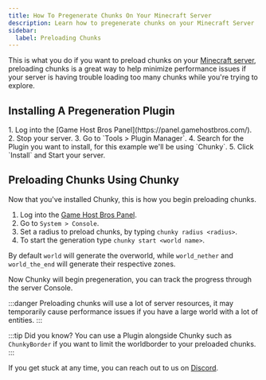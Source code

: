 ```yaml
---
title: How To Pregenerate Chunks On Your Minecraft Server
description: Learn how to pregenerate chunks on your Minecraft Server
sidebar:
  label: Preloading Chunks
---
```


This is what you do if you want to preload chunks on your [Minecraft server](https://www.gamehostbros.com/minecraft-server-hosting/), preloading chunks is a great way to help minimize performance issues if your server is having trouble loading too many chunks while you're trying to explore.

## Installing A Pregeneration Plugin
<Steps>
  1. Log into the [Game Host Bros Panel](https://panel.gamehostbros.com/).
  2. Stop your server.
  3. Go to `Tools > Plugin Manager`.
  4. Search for the Plugin you want to install, for this example we'll be using `Chunky`.
  5. Click `Install` and Start your server.
</Steps>

## Preloading Chunks Using Chunky

Now that you've installed Chunky, this is how you begin preloading chunks.
<Steps>
  1. Log into the [Game Host Bros Panel](https://panel.gamehostbros.com/).
  2. Go to `System > Console`.
  3. Set a radius to preload chunks, by typing `chunky radius <radius>`.
  4. To start the generation type `chunky start <world name>`.
</Steps>

By default `world` will generate the overworld, while `world_nether` and `world_the_end` will generate their respective zones.
 
Now Chunky will begin pregeneration, you can track the progress through the server Console.

:::danger
Preloading chunks will use a lot of server resources, it may temporarily cause performance issues if you have a large world with a lot of entities.
:::

:::tip
Did you know? You can use a Plugin alongside Chunky such as `ChunkyBorder` if you want to limit the worldborder to your preloaded chunks.
:::

If you get stuck at any time, you can reach out to us on [Discord](https://discord.gg/FN4XgbAwzr).
